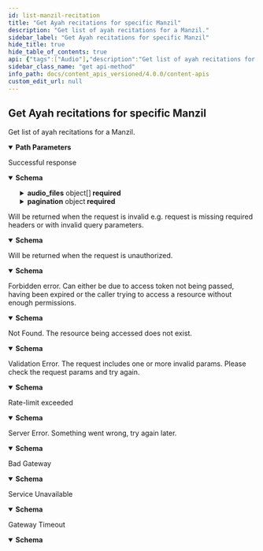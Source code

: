 ```yaml
---
id: list-manzil-recitation
title: "Get Ayah recitations for specific Manzil"
description: "Get list of ayah recitations for a Manzil."
sidebar_label: "Get Ayah recitations for specific Manzil"
hide_title: true
hide_table_of_contents: true
api: {"tags":["Audio"],"description":"Get list of ayah recitations for a Manzil.","operationId":"list-manzil-recitation","parameters":[{"name":"recitation_id","in":"path","description":"Recitation Id, you can get list of all ayah by ayah recitations using this endpoint #endpoint:HLbauN2sdGitPQPPL","required":true,"schema":{"type":"number"}},{"name":"manzil_number","in":"path","required":true,"schema":{"maximum":7,"minimum":1,"type":"number"}}],"responses":{"200":{"description":"Successful response","content":{"application/json":{"schema":{"required":["audio_files","pagination"],"type":"object","properties":{"audio_files":{"type":"array","items":{"title":"AudioFile","type":"object","properties":{"url":{"type":"string"},"duration":{"type":"number"},"format":{"type":"string"},"segments":{"type":"array","items":{"type":"object"}}},"example":{"url":"https://verses.quran.foundation/AbdulBaset/Mujawwad/mp3/001001.mp3","duration":6,"format":"mp3","segments":[[[0,120,-1],[120,420,0],[540,810,1],[1350,1006,2],[2356,2454,3],[4810,390,-1]]]}}},"pagination":{"title":"Pagination","type":"object","properties":{"per_page":{"type":"integer","description":"Entries per api call"},"current_page":{"type":"integer","description":""},"next_page":{"type":"integer","description":"Next page in paginated result"},"total_pages=":{"type":"integer","description":"Total number of pages"},"total_records=":{"type":"integer"}},"example":{"per_page":1,"current_page":1,"next_page":2,"total_pages=":7,"total_records=":7}}}},"example":{"audio_files":[{"verse_key":"1:1","url":"AbdulBaset/Mujawwad/mp3/001001.mp3"}],"pagination":{"per_page":10,"current_page":1,"next_page":2,"total_pages":15,"total_records":148}}}}},"400":{"description":"Will be returned when the request is invalid e.g. request is missing required headers or with invalid query parameters.","content":{"application/json":{"schema":{"title":"invalidRequestResponse","type":"object","properties":{"message":{"type":"string"},"type":{"type":"string","enum":["gateway_timeout","service_unavailable","bad_gateway","internal_server_error","unprocessable_entity","not_found","forbidden","unauthorized","invalid_request","invalid_token","insufficient_scope","service_error","invalid_path","rate_limit_exceeded"]},"success":{"type":"boolean"}}},"example":{"message":"The request is missing required headers or is invalid","type":"invalid_request","success":false}}}},"401":{"description":"Will be returned when the request is unauthorized.","content":{"application/json":{"schema":{"title":"unauthorizedResponse","type":"object","properties":{"message":{"type":"string"},"type":{"type":"string","enum":["gateway_timeout","service_unavailable","bad_gateway","internal_server_error","unprocessable_entity","not_found","forbidden","unauthorized","invalid_request","invalid_token","insufficient_scope","service_error","invalid_path","rate_limit_exceeded"]},"success":{"type":"boolean"}}},"example":{"message":"The request requires user authentication","type":"unauthorized","success":false}}}},"403":{"description":"Forbidden error. Can either be due to access token not being passed, having been expired or the caller trying to access a resource without enough permissions.","content":{"application/json":{"schema":{"title":"forbiddenResponse","type":"object","properties":{"message":{"type":"string"},"type":{"type":"string","enum":["gateway_timeout","service_unavailable","bad_gateway","internal_server_error","unprocessable_entity","not_found","forbidden","unauthorized","invalid_request","invalid_token","insufficient_scope","service_error","invalid_path","rate_limit_exceeded"]},"success":{"type":"boolean"}}},"example":{"message":"The server understood the request, but refuses to authorize it","type":"forbidden","success":false}}}},"404":{"description":"Not Found. The resource being accessed does not exist.","content":{"application/json":{"schema":{"title":"notFoundResponse","type":"object","properties":{"message":{"type":"string"},"type":{"type":"string","enum":["gateway_timeout","service_unavailable","bad_gateway","internal_server_error","unprocessable_entity","not_found","forbidden","unauthorized","invalid_request","invalid_token","insufficient_scope","service_error","invalid_path","rate_limit_exceeded"]},"success":{"type":"boolean"}}},"example":{"message":"The requested resource could not be found","type":"not_found","success":false}}}},"422":{"description":"Validation Error. The request includes one or more invalid params. Please check the request params and try again.","content":{"application/json":{"schema":{"title":"unprocessableEntityResponse","type":"object","properties":{"message":{"type":"string"},"type":{"type":"string","enum":["gateway_timeout","service_unavailable","bad_gateway","internal_server_error","unprocessable_entity","not_found","forbidden","unauthorized","invalid_request","invalid_token","insufficient_scope","service_error","invalid_path","rate_limit_exceeded"]},"success":{"type":"boolean"}}},"example":{"message":"The request was well-formed but was unable to be followed due to semantic errors","type":"unprocessable_entity","success":false}}}},"429":{"description":"Rate-limit exceeded","content":{"application/json":{"schema":{"title":"rateLimitExceededResponse","type":"object","properties":{"message":{"type":"string"},"type":{"type":"string","enum":["gateway_timeout","service_unavailable","bad_gateway","internal_server_error","unprocessable_entity","not_found","forbidden","unauthorized","invalid_request","invalid_token","insufficient_scope","service_error","invalid_path","rate_limit_exceeded"]},"success":{"type":"boolean"}}},"example":{"message":"Too many requests, please try again later","type":"rate_limit_exceeded","success":false}}}},"500":{"description":"Server Error. Something went wrong, try again later.","content":{"application/json":{"schema":{"title":"internalServerErrorResponse","type":"object","properties":{"message":{"type":"string"},"type":{"type":"string","enum":["gateway_timeout","service_unavailable","bad_gateway","internal_server_error","unprocessable_entity","not_found","forbidden","unauthorized","invalid_request","invalid_token","insufficient_scope","service_error","invalid_path","rate_limit_exceeded"]},"success":{"type":"boolean"}}},"example":{"message":"The server encountered an internal error and was unable to complete your request","type":"internal_server_error","success":false}}}},"502":{"description":"Bad Gateway","content":{"application/json":{"schema":{"title":"badGatewayResponse","type":"object","properties":{"message":{"type":"string"},"type":{"type":"string","enum":["gateway_timeout","service_unavailable","bad_gateway","internal_server_error","unprocessable_entity","not_found","forbidden","unauthorized","invalid_request","invalid_token","insufficient_scope","service_error","invalid_path","rate_limit_exceeded"]},"success":{"type":"boolean"}}},"example":{"message":"The server was acting as a gateway or proxy and received an invalid response from the upstream server","type":"bad_gateway","success":false}}}},"503":{"description":"Service Unavailable","content":{"application/json":{"schema":{"title":"serviceUnavailableResponse","type":"object","properties":{"message":{"type":"string"},"type":{"type":"string","enum":["gateway_timeout","service_unavailable","bad_gateway","internal_server_error","unprocessable_entity","not_found","forbidden","unauthorized","invalid_request","invalid_token","insufficient_scope","service_error","invalid_path","rate_limit_exceeded"]},"success":{"type":"boolean"}}},"example":{"message":"The server is currently unable to handle the request due to a temporary overload or scheduled maintenance","type":"service_unavailable","success":false}}}},"504":{"description":"Gateway Timeout","content":{"application/json":{"schema":{"title":"gatewayTimeoutResponse","type":"object","properties":{"message":{"type":"string"},"type":{"type":"string","enum":["gateway_timeout","service_unavailable","bad_gateway","internal_server_error","unprocessable_entity","not_found","forbidden","unauthorized","invalid_request","invalid_token","insufficient_scope","service_error","invalid_path","rate_limit_exceeded"]},"success":{"type":"boolean"}}},"example":{"message":"The server was acting as a gateway or proxy and did not receive a timely response from the upstream server","type":"gateway_timeout","success":false}}}}},"method":"get","path":"/recitations/{recitation_id}/by_manzil/{manzil_number}","servers":[{"url":"https://apis-prelive.quran.foundation/content/api/v4","description":"Pre-production Server"},{"url":"https://apis.quran.foundation/content/api/v4","description":"Production Server"}],"security":[{"x-auth-token":[],"x-client-id":[]}],"securitySchemes":{"x-auth-token":{"type":"apiKey","description":"The JWT access token required for accessing the endpoints.","name":"x-auth-token","in":"header"},"x-client-id":{"type":"apiKey","description":"Your client Id","name":"x-client-id","in":"header"}},"info":{"title":"Content APIs","description":"Quran.Foundation Content APIs offer programmatic access to the Quran's core content like chapters, verses, recitations, translations, and more, distinct from user-specific data like notes and bookmarks provided by [User-related APIs](/docs/category/user-related-apis).\n\n ## How to get access \n\n We are using OAuth2 flows to authenticate and authorize requests. To get started, you need to [get an access token](/docs/tutorials/oidc/getting-started-with-oauth2#obtaining-oauth-20-client-credentials) to make requests to our APIs. Since the APIs are not user-related, you will need to use the `client_credentials` grant type and [`content` scope](/docs/user_related_apis_versioned/scopes#content) when sending a request to [The OAuth 2.0 Token Endpoint](/docs/oauth2_apis_versioned/oauth-2-token-exchange) to get the access token. The below diagram shows the flow of getting an access token using the `client_credentials` grant type in a very simplified way.\n\n ![Client Credentials Flow](/img/client-credentials-flow.png) After getting a valid access token, each request to get resources will have to include 2 headers mentioned below: `x-auth-token` and `x-client-id`.","version":"v4"},"postman":{"name":"Get Ayah recitations for specific Manzil","description":{"content":"Get list of ayah recitations for a Manzil.","type":"text/plain"},"url":{"path":["recitations",":recitation_id","by_manzil",":manzil_number"],"host":["{{baseUrl}}"],"query":[],"variable":[{"disabled":false,"description":{"content":"(Required) Recitation Id, you can get list of all ayah by ayah recitations using this endpoint #endpoint:HLbauN2sdGitPQPPL","type":"text/plain"},"type":"any","value":"","key":"recitation_id"},{"disabled":false,"description":{"content":"(Required) ","type":"text/plain"},"type":"any","value":"","key":"manzil_number"}]},"header":[{"key":"Accept","value":"application/json"}],"method":"GET"}}
sidebar_class_name: "get api-method"
info_path: docs/content_apis_versioned/4.0.0/content-apis
custom_edit_url: null
---
```



## Get Ayah recitations for specific Manzil



Get list of ayah recitations for a Manzil.

<details style={{"marginBottom":"1rem"}} data-collapsed={false} open={true}><summary style={{}}><strong>Path Parameters</strong></summary><div><ul><ParamsItem className={"paramsItem"} param={{"name":"recitation_id","in":"path","description":"Recitation Id, you can get list of all ayah by ayah recitations using this endpoint #endpoint:HLbauN2sdGitPQPPL","required":true,"schema":{"type":"number"}}}></ParamsItem><ParamsItem className={"paramsItem"} param={{"name":"manzil_number","in":"path","required":true,"schema":{"maximum":7,"minimum":1,"type":"number"}}}></ParamsItem></ul></div></details><div><ApiTabs><TabItem label={"200"} value={"200"}><div>

Successful response

</div><div><MimeTabs schemaType={"response"}><TabItem label={"application/json"} value={"application/json"}><SchemaTabs><TabItem label={"Schema"} value={"Schema"}><details style={{}} data-collapsed={false} open={true}><summary style={{"textAlign":"left"}}><strong>Schema</strong></summary><div style={{"textAlign":"left","marginLeft":"1rem"}}></div><ul style={{"marginLeft":"1rem"}}><SchemaItem collapsible={true} className={"schemaItem"}><details style={{}}><summary style={{}}><strong>audio_files</strong><span style={{"opacity":"0.6"}}> object[]</span><strong style={{"fontSize":"var(--ifm-code-font-size)","color":"var(--openapi-required)"}}> required</strong></summary><div style={{"marginLeft":"1rem"}}><li><div style={{"fontSize":"var(--ifm-code-font-size)","opacity":"0.6","marginLeft":"-.5rem","paddingBottom":".5rem"}}>Array [</div></li><SchemaItem collapsible={false} name={"url"} required={false} schemaName={"string"} qualifierMessage={undefined} schema={{"type":"string"}}></SchemaItem><SchemaItem collapsible={false} name={"duration"} required={false} schemaName={"number"} qualifierMessage={undefined} schema={{"type":"number"}}></SchemaItem><SchemaItem collapsible={false} name={"format"} required={false} schemaName={"string"} qualifierMessage={undefined} schema={{"type":"string"}}></SchemaItem><SchemaItem collapsible={false} name={"segments"} required={false} schemaName={"object[]"} qualifierMessage={undefined} schema={{"type":"array","items":{"type":"object"}}}></SchemaItem><li><div style={{"fontSize":"var(--ifm-code-font-size)","opacity":"0.6","marginLeft":"-.5rem"}}>]</div></li></div></details></SchemaItem><SchemaItem collapsible={true} className={"schemaItem"}><details style={{}}><summary style={{}}><strong>pagination</strong><span style={{"opacity":"0.6"}}> object</span><strong style={{"fontSize":"var(--ifm-code-font-size)","color":"var(--openapi-required)"}}> required</strong></summary><div style={{"marginLeft":"1rem"}}><SchemaItem collapsible={false} name={"per_page"} required={false} schemaName={"integer"} qualifierMessage={undefined} schema={{"type":"integer","description":"Entries per api call"}}></SchemaItem><SchemaItem collapsible={false} name={"current_page"} required={false} schemaName={"integer"} qualifierMessage={undefined} schema={{"type":"integer","description":""}}></SchemaItem><SchemaItem collapsible={false} name={"next_page"} required={false} schemaName={"integer"} qualifierMessage={undefined} schema={{"type":"integer","description":"Next page in paginated result"}}></SchemaItem><SchemaItem collapsible={false} name={"total_pages="} required={false} schemaName={"integer"} qualifierMessage={undefined} schema={{"type":"integer","description":"Total number of pages"}}></SchemaItem><SchemaItem collapsible={false} name={"total_records="} required={false} schemaName={"integer"} qualifierMessage={undefined} schema={{"type":"integer"}}></SchemaItem></div></details></SchemaItem></ul></details></TabItem><TabItem label={"Example (from schema)"} value={"Example (from schema)"}><ResponseSamples responseExample={"{\n  \"audio_files\": [\n    {\n      \"url\": \"https://verses.quran.foundation/AbdulBaset/Mujawwad/mp3/001001.mp3\",\n      \"duration\": 6,\n      \"format\": \"mp3\",\n      \"segments\": [\n        [\n          [\n            0,\n            120,\n            -1\n          ],\n          [\n            120,\n            420,\n            0\n          ],\n          [\n            540,\n            810,\n            1\n          ],\n          [\n            1350,\n            1006,\n            2\n          ],\n          [\n            2356,\n            2454,\n            3\n          ],\n          [\n            4810,\n            390,\n            -1\n          ]\n        ]\n      ]\n    }\n  ],\n  \"pagination\": {\n    \"per_page\": 1,\n    \"current_page\": 1,\n    \"next_page\": 2,\n    \"total_pages=\": 7,\n    \"total_records=\": 7\n  }\n}"} language={"json"}></ResponseSamples></TabItem><TabItem label={"Example"} value={"Example"}><ResponseSamples responseExample={"{\n  \"audio_files\": [\n    {\n      \"verse_key\": \"1:1\",\n      \"url\": \"AbdulBaset/Mujawwad/mp3/001001.mp3\"\n    }\n  ],\n  \"pagination\": {\n    \"per_page\": 10,\n    \"current_page\": 1,\n    \"next_page\": 2,\n    \"total_pages\": 15,\n    \"total_records\": 148\n  }\n}"} language={"json"}></ResponseSamples></TabItem></SchemaTabs></TabItem></MimeTabs></div></TabItem><TabItem label={"400"} value={"400"}><div>

Will be returned when the request is invalid e.g. request is missing required headers or with invalid query parameters.

</div><div><MimeTabs schemaType={"response"}><TabItem label={"application/json"} value={"application/json"}><SchemaTabs><TabItem label={"Schema"} value={"Schema"}><details style={{}} data-collapsed={false} open={true}><summary style={{"textAlign":"left"}}><strong>Schema</strong></summary><div style={{"textAlign":"left","marginLeft":"1rem"}}></div><ul style={{"marginLeft":"1rem"}}><SchemaItem collapsible={false} name={"message"} required={false} schemaName={"string"} qualifierMessage={undefined} schema={{"type":"string"}}></SchemaItem><SchemaItem collapsible={false} name={"type"} required={false} schemaName={"string"} qualifierMessage={"**Possible values:** [`gateway_timeout`, `service_unavailable`, `bad_gateway`, `internal_server_error`, `unprocessable_entity`, `not_found`, `forbidden`, `unauthorized`, `invalid_request`, `invalid_token`, `insufficient_scope`, `service_error`, `invalid_path`, `rate_limit_exceeded`]"} schema={{"type":"string","enum":["gateway_timeout","service_unavailable","bad_gateway","internal_server_error","unprocessable_entity","not_found","forbidden","unauthorized","invalid_request","invalid_token","insufficient_scope","service_error","invalid_path","rate_limit_exceeded"]}}></SchemaItem><SchemaItem collapsible={false} name={"success"} required={false} schemaName={"boolean"} qualifierMessage={undefined} schema={{"type":"boolean"}}></SchemaItem></ul></details></TabItem><TabItem label={"Example (from schema)"} value={"Example (from schema)"}><ResponseSamples responseExample={"{\n  \"message\": \"string\",\n  \"type\": \"gateway_timeout\",\n  \"success\": true\n}"} language={"json"}></ResponseSamples></TabItem><TabItem label={"Example"} value={"Example"}><ResponseSamples responseExample={"{\n  \"message\": \"The request is missing required headers or is invalid\",\n  \"type\": \"invalid_request\",\n  \"success\": false\n}"} language={"json"}></ResponseSamples></TabItem></SchemaTabs></TabItem></MimeTabs></div></TabItem><TabItem label={"401"} value={"401"}><div>

Will be returned when the request is unauthorized.

</div><div><MimeTabs schemaType={"response"}><TabItem label={"application/json"} value={"application/json"}><SchemaTabs><TabItem label={"Schema"} value={"Schema"}><details style={{}} data-collapsed={false} open={true}><summary style={{"textAlign":"left"}}><strong>Schema</strong></summary><div style={{"textAlign":"left","marginLeft":"1rem"}}></div><ul style={{"marginLeft":"1rem"}}><SchemaItem collapsible={false} name={"message"} required={false} schemaName={"string"} qualifierMessage={undefined} schema={{"type":"string"}}></SchemaItem><SchemaItem collapsible={false} name={"type"} required={false} schemaName={"string"} qualifierMessage={"**Possible values:** [`gateway_timeout`, `service_unavailable`, `bad_gateway`, `internal_server_error`, `unprocessable_entity`, `not_found`, `forbidden`, `unauthorized`, `invalid_request`, `invalid_token`, `insufficient_scope`, `service_error`, `invalid_path`, `rate_limit_exceeded`]"} schema={{"type":"string","enum":["gateway_timeout","service_unavailable","bad_gateway","internal_server_error","unprocessable_entity","not_found","forbidden","unauthorized","invalid_request","invalid_token","insufficient_scope","service_error","invalid_path","rate_limit_exceeded"]}}></SchemaItem><SchemaItem collapsible={false} name={"success"} required={false} schemaName={"boolean"} qualifierMessage={undefined} schema={{"type":"boolean"}}></SchemaItem></ul></details></TabItem><TabItem label={"Example (from schema)"} value={"Example (from schema)"}><ResponseSamples responseExample={"{\n  \"message\": \"string\",\n  \"type\": \"gateway_timeout\",\n  \"success\": true\n}"} language={"json"}></ResponseSamples></TabItem><TabItem label={"Example"} value={"Example"}><ResponseSamples responseExample={"{\n  \"message\": \"The request requires user authentication\",\n  \"type\": \"unauthorized\",\n  \"success\": false\n}"} language={"json"}></ResponseSamples></TabItem></SchemaTabs></TabItem></MimeTabs></div></TabItem><TabItem label={"403"} value={"403"}><div>

Forbidden error. Can either be due to access token not being passed, having been expired or the caller trying to access a resource without enough permissions.

</div><div><MimeTabs schemaType={"response"}><TabItem label={"application/json"} value={"application/json"}><SchemaTabs><TabItem label={"Schema"} value={"Schema"}><details style={{}} data-collapsed={false} open={true}><summary style={{"textAlign":"left"}}><strong>Schema</strong></summary><div style={{"textAlign":"left","marginLeft":"1rem"}}></div><ul style={{"marginLeft":"1rem"}}><SchemaItem collapsible={false} name={"message"} required={false} schemaName={"string"} qualifierMessage={undefined} schema={{"type":"string"}}></SchemaItem><SchemaItem collapsible={false} name={"type"} required={false} schemaName={"string"} qualifierMessage={"**Possible values:** [`gateway_timeout`, `service_unavailable`, `bad_gateway`, `internal_server_error`, `unprocessable_entity`, `not_found`, `forbidden`, `unauthorized`, `invalid_request`, `invalid_token`, `insufficient_scope`, `service_error`, `invalid_path`, `rate_limit_exceeded`]"} schema={{"type":"string","enum":["gateway_timeout","service_unavailable","bad_gateway","internal_server_error","unprocessable_entity","not_found","forbidden","unauthorized","invalid_request","invalid_token","insufficient_scope","service_error","invalid_path","rate_limit_exceeded"]}}></SchemaItem><SchemaItem collapsible={false} name={"success"} required={false} schemaName={"boolean"} qualifierMessage={undefined} schema={{"type":"boolean"}}></SchemaItem></ul></details></TabItem><TabItem label={"Example (from schema)"} value={"Example (from schema)"}><ResponseSamples responseExample={"{\n  \"message\": \"string\",\n  \"type\": \"gateway_timeout\",\n  \"success\": true\n}"} language={"json"}></ResponseSamples></TabItem><TabItem label={"Example"} value={"Example"}><ResponseSamples responseExample={"{\n  \"message\": \"The server understood the request, but refuses to authorize it\",\n  \"type\": \"forbidden\",\n  \"success\": false\n}"} language={"json"}></ResponseSamples></TabItem></SchemaTabs></TabItem></MimeTabs></div></TabItem><TabItem label={"404"} value={"404"}><div>

Not Found. The resource being accessed does not exist.

</div><div><MimeTabs schemaType={"response"}><TabItem label={"application/json"} value={"application/json"}><SchemaTabs><TabItem label={"Schema"} value={"Schema"}><details style={{}} data-collapsed={false} open={true}><summary style={{"textAlign":"left"}}><strong>Schema</strong></summary><div style={{"textAlign":"left","marginLeft":"1rem"}}></div><ul style={{"marginLeft":"1rem"}}><SchemaItem collapsible={false} name={"message"} required={false} schemaName={"string"} qualifierMessage={undefined} schema={{"type":"string"}}></SchemaItem><SchemaItem collapsible={false} name={"type"} required={false} schemaName={"string"} qualifierMessage={"**Possible values:** [`gateway_timeout`, `service_unavailable`, `bad_gateway`, `internal_server_error`, `unprocessable_entity`, `not_found`, `forbidden`, `unauthorized`, `invalid_request`, `invalid_token`, `insufficient_scope`, `service_error`, `invalid_path`, `rate_limit_exceeded`]"} schema={{"type":"string","enum":["gateway_timeout","service_unavailable","bad_gateway","internal_server_error","unprocessable_entity","not_found","forbidden","unauthorized","invalid_request","invalid_token","insufficient_scope","service_error","invalid_path","rate_limit_exceeded"]}}></SchemaItem><SchemaItem collapsible={false} name={"success"} required={false} schemaName={"boolean"} qualifierMessage={undefined} schema={{"type":"boolean"}}></SchemaItem></ul></details></TabItem><TabItem label={"Example (from schema)"} value={"Example (from schema)"}><ResponseSamples responseExample={"{\n  \"message\": \"string\",\n  \"type\": \"gateway_timeout\",\n  \"success\": true\n}"} language={"json"}></ResponseSamples></TabItem><TabItem label={"Example"} value={"Example"}><ResponseSamples responseExample={"{\n  \"message\": \"The requested resource could not be found\",\n  \"type\": \"not_found\",\n  \"success\": false\n}"} language={"json"}></ResponseSamples></TabItem></SchemaTabs></TabItem></MimeTabs></div></TabItem><TabItem label={"422"} value={"422"}><div>

Validation Error. The request includes one or more invalid params. Please check the request params and try again.

</div><div><MimeTabs schemaType={"response"}><TabItem label={"application/json"} value={"application/json"}><SchemaTabs><TabItem label={"Schema"} value={"Schema"}><details style={{}} data-collapsed={false} open={true}><summary style={{"textAlign":"left"}}><strong>Schema</strong></summary><div style={{"textAlign":"left","marginLeft":"1rem"}}></div><ul style={{"marginLeft":"1rem"}}><SchemaItem collapsible={false} name={"message"} required={false} schemaName={"string"} qualifierMessage={undefined} schema={{"type":"string"}}></SchemaItem><SchemaItem collapsible={false} name={"type"} required={false} schemaName={"string"} qualifierMessage={"**Possible values:** [`gateway_timeout`, `service_unavailable`, `bad_gateway`, `internal_server_error`, `unprocessable_entity`, `not_found`, `forbidden`, `unauthorized`, `invalid_request`, `invalid_token`, `insufficient_scope`, `service_error`, `invalid_path`, `rate_limit_exceeded`]"} schema={{"type":"string","enum":["gateway_timeout","service_unavailable","bad_gateway","internal_server_error","unprocessable_entity","not_found","forbidden","unauthorized","invalid_request","invalid_token","insufficient_scope","service_error","invalid_path","rate_limit_exceeded"]}}></SchemaItem><SchemaItem collapsible={false} name={"success"} required={false} schemaName={"boolean"} qualifierMessage={undefined} schema={{"type":"boolean"}}></SchemaItem></ul></details></TabItem><TabItem label={"Example (from schema)"} value={"Example (from schema)"}><ResponseSamples responseExample={"{\n  \"message\": \"string\",\n  \"type\": \"gateway_timeout\",\n  \"success\": true\n}"} language={"json"}></ResponseSamples></TabItem><TabItem label={"Example"} value={"Example"}><ResponseSamples responseExample={"{\n  \"message\": \"The request was well-formed but was unable to be followed due to semantic errors\",\n  \"type\": \"unprocessable_entity\",\n  \"success\": false\n}"} language={"json"}></ResponseSamples></TabItem></SchemaTabs></TabItem></MimeTabs></div></TabItem><TabItem label={"429"} value={"429"}><div>

Rate-limit exceeded

</div><div><MimeTabs schemaType={"response"}><TabItem label={"application/json"} value={"application/json"}><SchemaTabs><TabItem label={"Schema"} value={"Schema"}><details style={{}} data-collapsed={false} open={true}><summary style={{"textAlign":"left"}}><strong>Schema</strong></summary><div style={{"textAlign":"left","marginLeft":"1rem"}}></div><ul style={{"marginLeft":"1rem"}}><SchemaItem collapsible={false} name={"message"} required={false} schemaName={"string"} qualifierMessage={undefined} schema={{"type":"string"}}></SchemaItem><SchemaItem collapsible={false} name={"type"} required={false} schemaName={"string"} qualifierMessage={"**Possible values:** [`gateway_timeout`, `service_unavailable`, `bad_gateway`, `internal_server_error`, `unprocessable_entity`, `not_found`, `forbidden`, `unauthorized`, `invalid_request`, `invalid_token`, `insufficient_scope`, `service_error`, `invalid_path`, `rate_limit_exceeded`]"} schema={{"type":"string","enum":["gateway_timeout","service_unavailable","bad_gateway","internal_server_error","unprocessable_entity","not_found","forbidden","unauthorized","invalid_request","invalid_token","insufficient_scope","service_error","invalid_path","rate_limit_exceeded"]}}></SchemaItem><SchemaItem collapsible={false} name={"success"} required={false} schemaName={"boolean"} qualifierMessage={undefined} schema={{"type":"boolean"}}></SchemaItem></ul></details></TabItem><TabItem label={"Example (from schema)"} value={"Example (from schema)"}><ResponseSamples responseExample={"{\n  \"message\": \"string\",\n  \"type\": \"gateway_timeout\",\n  \"success\": true\n}"} language={"json"}></ResponseSamples></TabItem><TabItem label={"Example"} value={"Example"}><ResponseSamples responseExample={"{\n  \"message\": \"Too many requests, please try again later\",\n  \"type\": \"rate_limit_exceeded\",\n  \"success\": false\n}"} language={"json"}></ResponseSamples></TabItem></SchemaTabs></TabItem></MimeTabs></div></TabItem><TabItem label={"500"} value={"500"}><div>

Server Error. Something went wrong, try again later.

</div><div><MimeTabs schemaType={"response"}><TabItem label={"application/json"} value={"application/json"}><SchemaTabs><TabItem label={"Schema"} value={"Schema"}><details style={{}} data-collapsed={false} open={true}><summary style={{"textAlign":"left"}}><strong>Schema</strong></summary><div style={{"textAlign":"left","marginLeft":"1rem"}}></div><ul style={{"marginLeft":"1rem"}}><SchemaItem collapsible={false} name={"message"} required={false} schemaName={"string"} qualifierMessage={undefined} schema={{"type":"string"}}></SchemaItem><SchemaItem collapsible={false} name={"type"} required={false} schemaName={"string"} qualifierMessage={"**Possible values:** [`gateway_timeout`, `service_unavailable`, `bad_gateway`, `internal_server_error`, `unprocessable_entity`, `not_found`, `forbidden`, `unauthorized`, `invalid_request`, `invalid_token`, `insufficient_scope`, `service_error`, `invalid_path`, `rate_limit_exceeded`]"} schema={{"type":"string","enum":["gateway_timeout","service_unavailable","bad_gateway","internal_server_error","unprocessable_entity","not_found","forbidden","unauthorized","invalid_request","invalid_token","insufficient_scope","service_error","invalid_path","rate_limit_exceeded"]}}></SchemaItem><SchemaItem collapsible={false} name={"success"} required={false} schemaName={"boolean"} qualifierMessage={undefined} schema={{"type":"boolean"}}></SchemaItem></ul></details></TabItem><TabItem label={"Example (from schema)"} value={"Example (from schema)"}><ResponseSamples responseExample={"{\n  \"message\": \"string\",\n  \"type\": \"gateway_timeout\",\n  \"success\": true\n}"} language={"json"}></ResponseSamples></TabItem><TabItem label={"Example"} value={"Example"}><ResponseSamples responseExample={"{\n  \"message\": \"The server encountered an internal error and was unable to complete your request\",\n  \"type\": \"internal_server_error\",\n  \"success\": false\n}"} language={"json"}></ResponseSamples></TabItem></SchemaTabs></TabItem></MimeTabs></div></TabItem><TabItem label={"502"} value={"502"}><div>

Bad Gateway

</div><div><MimeTabs schemaType={"response"}><TabItem label={"application/json"} value={"application/json"}><SchemaTabs><TabItem label={"Schema"} value={"Schema"}><details style={{}} data-collapsed={false} open={true}><summary style={{"textAlign":"left"}}><strong>Schema</strong></summary><div style={{"textAlign":"left","marginLeft":"1rem"}}></div><ul style={{"marginLeft":"1rem"}}><SchemaItem collapsible={false} name={"message"} required={false} schemaName={"string"} qualifierMessage={undefined} schema={{"type":"string"}}></SchemaItem><SchemaItem collapsible={false} name={"type"} required={false} schemaName={"string"} qualifierMessage={"**Possible values:** [`gateway_timeout`, `service_unavailable`, `bad_gateway`, `internal_server_error`, `unprocessable_entity`, `not_found`, `forbidden`, `unauthorized`, `invalid_request`, `invalid_token`, `insufficient_scope`, `service_error`, `invalid_path`, `rate_limit_exceeded`]"} schema={{"type":"string","enum":["gateway_timeout","service_unavailable","bad_gateway","internal_server_error","unprocessable_entity","not_found","forbidden","unauthorized","invalid_request","invalid_token","insufficient_scope","service_error","invalid_path","rate_limit_exceeded"]}}></SchemaItem><SchemaItem collapsible={false} name={"success"} required={false} schemaName={"boolean"} qualifierMessage={undefined} schema={{"type":"boolean"}}></SchemaItem></ul></details></TabItem><TabItem label={"Example (from schema)"} value={"Example (from schema)"}><ResponseSamples responseExample={"{\n  \"message\": \"string\",\n  \"type\": \"gateway_timeout\",\n  \"success\": true\n}"} language={"json"}></ResponseSamples></TabItem><TabItem label={"Example"} value={"Example"}><ResponseSamples responseExample={"{\n  \"message\": \"The server was acting as a gateway or proxy and received an invalid response from the upstream server\",\n  \"type\": \"bad_gateway\",\n  \"success\": false\n}"} language={"json"}></ResponseSamples></TabItem></SchemaTabs></TabItem></MimeTabs></div></TabItem><TabItem label={"503"} value={"503"}><div>

Service Unavailable

</div><div><MimeTabs schemaType={"response"}><TabItem label={"application/json"} value={"application/json"}><SchemaTabs><TabItem label={"Schema"} value={"Schema"}><details style={{}} data-collapsed={false} open={true}><summary style={{"textAlign":"left"}}><strong>Schema</strong></summary><div style={{"textAlign":"left","marginLeft":"1rem"}}></div><ul style={{"marginLeft":"1rem"}}><SchemaItem collapsible={false} name={"message"} required={false} schemaName={"string"} qualifierMessage={undefined} schema={{"type":"string"}}></SchemaItem><SchemaItem collapsible={false} name={"type"} required={false} schemaName={"string"} qualifierMessage={"**Possible values:** [`gateway_timeout`, `service_unavailable`, `bad_gateway`, `internal_server_error`, `unprocessable_entity`, `not_found`, `forbidden`, `unauthorized`, `invalid_request`, `invalid_token`, `insufficient_scope`, `service_error`, `invalid_path`, `rate_limit_exceeded`]"} schema={{"type":"string","enum":["gateway_timeout","service_unavailable","bad_gateway","internal_server_error","unprocessable_entity","not_found","forbidden","unauthorized","invalid_request","invalid_token","insufficient_scope","service_error","invalid_path","rate_limit_exceeded"]}}></SchemaItem><SchemaItem collapsible={false} name={"success"} required={false} schemaName={"boolean"} qualifierMessage={undefined} schema={{"type":"boolean"}}></SchemaItem></ul></details></TabItem><TabItem label={"Example (from schema)"} value={"Example (from schema)"}><ResponseSamples responseExample={"{\n  \"message\": \"string\",\n  \"type\": \"gateway_timeout\",\n  \"success\": true\n}"} language={"json"}></ResponseSamples></TabItem><TabItem label={"Example"} value={"Example"}><ResponseSamples responseExample={"{\n  \"message\": \"The server is currently unable to handle the request due to a temporary overload or scheduled maintenance\",\n  \"type\": \"service_unavailable\",\n  \"success\": false\n}"} language={"json"}></ResponseSamples></TabItem></SchemaTabs></TabItem></MimeTabs></div></TabItem><TabItem label={"504"} value={"504"}><div>

Gateway Timeout

</div><div><MimeTabs schemaType={"response"}><TabItem label={"application/json"} value={"application/json"}><SchemaTabs><TabItem label={"Schema"} value={"Schema"}><details style={{}} data-collapsed={false} open={true}><summary style={{"textAlign":"left"}}><strong>Schema</strong></summary><div style={{"textAlign":"left","marginLeft":"1rem"}}></div><ul style={{"marginLeft":"1rem"}}><SchemaItem collapsible={false} name={"message"} required={false} schemaName={"string"} qualifierMessage={undefined} schema={{"type":"string"}}></SchemaItem><SchemaItem collapsible={false} name={"type"} required={false} schemaName={"string"} qualifierMessage={"**Possible values:** [`gateway_timeout`, `service_unavailable`, `bad_gateway`, `internal_server_error`, `unprocessable_entity`, `not_found`, `forbidden`, `unauthorized`, `invalid_request`, `invalid_token`, `insufficient_scope`, `service_error`, `invalid_path`, `rate_limit_exceeded`]"} schema={{"type":"string","enum":["gateway_timeout","service_unavailable","bad_gateway","internal_server_error","unprocessable_entity","not_found","forbidden","unauthorized","invalid_request","invalid_token","insufficient_scope","service_error","invalid_path","rate_limit_exceeded"]}}></SchemaItem><SchemaItem collapsible={false} name={"success"} required={false} schemaName={"boolean"} qualifierMessage={undefined} schema={{"type":"boolean"}}></SchemaItem></ul></details></TabItem><TabItem label={"Example (from schema)"} value={"Example (from schema)"}><ResponseSamples responseExample={"{\n  \"message\": \"string\",\n  \"type\": \"gateway_timeout\",\n  \"success\": true\n}"} language={"json"}></ResponseSamples></TabItem><TabItem label={"Example"} value={"Example"}><ResponseSamples responseExample={"{\n  \"message\": \"The server was acting as a gateway or proxy and did not receive a timely response from the upstream server\",\n  \"type\": \"gateway_timeout\",\n  \"success\": false\n}"} language={"json"}></ResponseSamples></TabItem></SchemaTabs></TabItem></MimeTabs></div></TabItem></ApiTabs></div>
      